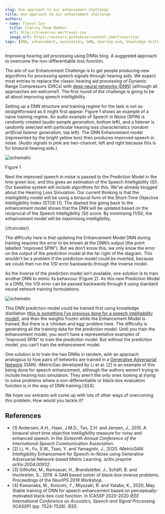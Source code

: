```yaml
---
slug: One approach to our enhancement challenge
title: One approach to our enhancement challenge
authors: 
- name: Trevor Cox
  title: Clarity Team Member
  url: http://trevorcox.me/trevor-cox
  image_url: https://avatars.githubusercontent.com/trevorjcox
tags: [DNN, enhancement, evaluation, GAN, hearing aid, knowledge distillation]
---
```


Improving hearing aid processing using DNNs blog. A suggested approach to overcome the non-differentiable loss function.

The aim of our Enhancement Challenge is to get people producing new algorithms for processing speech signals through hearing aids. We expect most entries to replace the classic hearing aid processing of Dynamic Range Compressors (DRCs) with [deep neural networks (DNN)](https://en.wikipedia.org/wiki/Deep_learning) (although all approaches are welcome!). The first round of the challenge is going to be all about improving speech intelligibility.

Setting up a DNN structure and training regime for the task is not as straightforward as it might first appear. Figure 1 shows an example of a naive training regime. An audio example of Speech in Noise (SPIN) is randomly created (*audio sample generation*, bottom left), and a listener is randomly selected with particular hearing loss characteristics (*random artificial listener generation*, top left). The DNN Enhancement model (represented by the bright yellow box) then produces improved speech in noise. (Audio signals in pink are two-channel, left and right because this is for binaural hearing aids.)

![schematic](/img/clarity_schematic_for_blog-09.png)

Figure 1

Next the improved speech in noise is passed to the Prediction Model in the lime green box, and this gives an estimation of the Speech Intelligibility (SI). Our baseline system will include algorithms for this. We’ve already blogged about the Hearing Loss Simulation. Our current thinking is that the intelligibility model will be using a binaural form of the Short-Time Objective Intelligibility Index (STOI) [1]. The dashed line going back to the enhancement model shows that the DNN will be updated based on the reciprocal of the Speech Intelligibility (SI) score. By minimising (1/SI), the enhancement model will be maximising intelligibility.

{/*truncate*/}

The difficulty here is that updating the Enhancement Model DNN during training requires the error to be known at the DNN’s output (the point labelled “improved SPIN”). But we don’t know this, we only know the error on the output of the prediction model at the far right of the diagram. This wouldn’t be a problem if the prediction model could be inverted, because we could then run the 1/SI error backwards through the inverse model.

As the inverse of the prediction model isn’t available, one solution is to train another DNN to mimic its behaviour (Figure 2). As this new Prediction Model is a DNN, the 1/SI error can be passed backwards through it using standard neural network training formulations.

![schematic](/img/clarity_schematic_for_blog-10.png)

This DNN prediction model could be trained first using knowledge distillation ([this is something I’ve previous done for a speech intelligibility model](http://usir.salford.ac.uk/id/eprint/56234/)), and then the weights frozen while the Enhancement Model is trained. But there is a ‘chicken and egg’ problem here. The difficulty is generating all the training data for the prediction model. Until you train the enhancement model, you won’t have a representative examples of “improved SPIN” to train the prediction model. But without the prediction model, you can’t train the enhancement model.

One solution is to train the two DNNs in tandem, with an approach analogous to how pairs of networks are trained in a [Generative Adversarial Network](https://en.wikipedia.org/wiki/Generative_adversarial_network) (GAN). iMetricGan developed by Li et al. [2] is an example of this being done for speech enhancement, although the authors weren’t trying to include hearing loss simulation. They aren’t the only ones looking at trying to solve problems where a non-differentiable or black-box evaluation function is in the way of DNN training [3][4].

We hope our entrants will come up with lots of other ways of overcoming this problem. How would you tackle it?

## References

- [1] Andersen, A.H., Haan, J.M.D., Tan, Z.H. and Jensen, J., 2015. A binaural short time objective intelligibility measure for noisy and enhanced speech. In the *Sixteenth Annual Conference of the International Speech Communication Association*.
- [2] Li, H., Fu, S.W., Tsao, Y. and Yamagishi, J., 2020. iMetricGAN: Intelligibility Enhancement for Speech-in-Noise using Generative Adversarial Network-based Metric Learning. *arXiv preprint arXiv:2004.00932*.
- [3] Gillhofer, M., Ramsauer, H., Brandstetter, J., Schäfl, B. and Hochreiter, S., 2019. A GAN based solver of black-box inverse problems. Proceedings of the *NeurIPS 2019 Workshop*.
- [4] Kawanaka, M., Koizumi, Y., Miyazaki, R. and Yatabe, K., 2020, May. Stable training of DNN for speech enhancement based on perceptually-motivated black-box cost function. In ICASSP 2020-2020 *IEEE International Conference on Acoustics, Speech and Signal Processing (ICASSP)* (pp. 7524-7528). IEEE.
